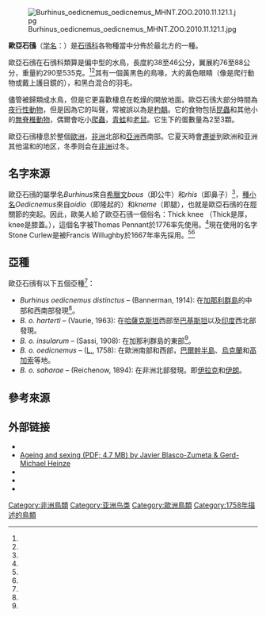 {{speciesbox
| image = Burhinus oedicnemus insularum Lanzarote 1.jpg
| status = LC
| status_system = IUCN3.1
| status_ref = <ref>{{cite iucn|url=https://www.iucnredlist.org/details/45111439/0 |title=''Burhinus oedicnemus'' |author=BirdLife International |author-link=BirdLife International |year=2014 |access-date=28 June 2015|ref=harv}}</ref>
| genus = Burhinus
| species = oedicnemus
| authority = ([[卡尔·林奈|L.]], [[自然系統|1758]])
| range_map = Burhinus_oedicnemus_distr.png
| range_map_caption = 歐亞石鴴的棲息地 {{leftlegend|#FD8606|育種範圍|outline=gray}}{{leftlegend|#278B52|全年皆於該地範圍|outline=gray}}{{leftlegend|#0000FF|過冬範圍|outline=gray}}
| synonyms = ''Charadrius oedicnemus'' {{small|Linnaeus, 1758}}
}}
[[File:Burhinus_oedicnemus_oedicnemus_MHNT.ZOO.2010.11.121.1.jpg|thumb]]

'''歐亞石鴴'''（[[学名|学名]]：''{{lang|la|Burhinus oedicnemus}}''）是[[石鴴科|石鴴科]]各物種當中分佈於最北方的一種。

歐亞石鴴在石鴴科類算是偏中型的水鳥，長度約38至46公分，翼展約76至88公分，重量約290至535克。<ref name=birdsinbulgaria/><ref name=CRC/>其有一個黃黑色的鳥喙，大的黃色眼睛（像是爬行動物或戴上護目鏡的），和黑白混合的羽毛。

儘管被歸類成水鳥，但是它更喜歡棲息在乾燥的開放地面。歐亞石鴴大部分時間為[[夜行性|夜行性]][[動物|動物]]，但是因為它的叫聲，常被誤以為是[[杓鷸|杓鷸]]。它的食物包括[[昆蟲|昆蟲]]和其他小的[[無脊椎動物|無脊椎動物]]，偶爾會吃小[[爬蟲|爬蟲]]，[[青蛙|青蛙]]和[[老鼠|老鼠]]。它生下的蛋數量為2至3顆。

歐亞石鴴棲息於整個[[歐洲|歐洲]]，[[非洲|非洲]]北部和[[亞洲|亞洲]]西南部。它夏天時會[[鸟类迁徙|遷徙]]到欧洲和亚洲其他温和的地区，冬季则会在[[非洲|非洲]]过冬。

== 名字來源 ==
歐亞石鴴的屬學名''Burhinus''來自[[希臘文|希臘文]]''bous''（即公牛）和''rhis''（即鼻子）<ref name=DSBN/>，[[種小名|種小名]]''Oedicnemus''來自''oidio''（即隆起的）和''kneme''（即腿），也就是歐亞石鴴的在脛關節的突起。因此，歐美人給了歐亞石鴴一個俗名：Thick knee 
（Thick是厚，knee是膝蓋。），這個名字被Thomas Pennant於1776率先使用。<ref name=DSBN/>現在使用的名字Stone Curlew是被Francis Willughby於1667年率先採用。<ref name=PDBBN/><ref name=Penhallurick1969/>

== 亞種 ==
歐亞石鴴有以下五個亞種<ref name=Tosco1992/>：
*''Burhinus oedicnemus distinctus'' – (Bannerman, 1914): 在[[加那利群島|加那利群島]]的中部和西南部發現<ref name=zoonomen/>。
*''B. o. harterti'' – (Vaurie, 1963): 在[[哈薩克斯坦|哈薩克斯坦]]西部至[[巴基斯坦|巴基斯坦]]以及[[印度|印度]]西北部發現。
*''B. o. insularum'' – (Sassi, 1908): 在加那利群島的東部<ref name=zoonomen/>。
*''B. o. oedicnemus'' – ([[L.|L.]], 1758): 在歐洲南部和西部，[[巴爾幹半島|巴爾幹半島]]、[[烏克蘭|烏克蘭]]和[[高加索|高加索]]等地。
*''B. o. saharae'' – (Reichenow, 1894): 在非洲北部發現。即[[伊拉克|伊拉克]]和[[伊朗|伊朗]]。

== 參考來源 ==
{{reflist|refs=
<ref name=birdsinbulgaria>{{cite web |title=Eurasian Thick-knee - Burhinus oedicnemus |website=www.birdsinbulgaria.org |url=http://www.birdsinbulgaria.org/birds.php?l=en&semeystvo=24&vid=174&type=bird |year=2011 |publisher=Birds in Bulgaria |access-date=2016-03-17 |archive-date=2020-03-17 |archive-url=https://web.archive.org/web/20200317174302/https://www.birdsinbulgaria.org/birds.php?l=en&semeystvo=24&vid=174&type=bird |dead-url=no }}</ref>

<ref name=CRC>{{cite book |title=CRC Handbook of Avian Body Masses |editor-first=John B., Jr. |editor-last=Dunning |publisher=CRC Press |year=1992 |isbn=978-0-8493-4258-5}}</ref>

<ref name=DSBN>{{cite book |title=A Dictionary of Scientific Bird Names |url=https://archive.org/details/dictionaryofscie0000jobl |last=Jobling |first=James A. |year=1991 |publisher=[[Oxford_University_Press|Oxford University Press]] |isbn=0-19-854634-3}}</ref>

<ref name=PDBBN>{{cite book |title=The Oxford Dictionary of British Bird Names |last=Lockwood |first=W.B. |year=1993 |publisher=[[OUP|OUP]] |isbn=978-0-19-866196-2}}</ref>

<ref name=Penhallurick1969>{{cite book |last=Penhallurick |first=R.D. |title=Birds of the Cornish Coast |publisher=D. Bradford Barton Ltd. |location=Truro |year=1969 |isbn=978-0851530086}}</ref>

<ref name=Tosco1992>{{cite journal |title=Datos recientes sobre el Alcaraván (Burhinus oedicnemus L. 1758) en la Isla de La Palma (Canarias): notas |trans_title=Recent data on the Stone Curlew (Burhinus oedicnemus) on La Palma (Canary Islands): notes |language=es |first1=Rubén Barone |last1=Tosco |first2=Felipe |last2=Siverio |first3=D. |last3=Trujillo |journal=Vieraea: Folia scientarum biologicarum canariensium |issn=0210-945X |volume=21 |year=1992 |page=168 |url=http://dialnet.unirioja.es/servlet/articulo?codigo=2358445 |access-date=2016-03-17 |archive-date=2020-03-16 |archive-url=https://web.archive.org/web/20200316104159/https://dialnet.unirioja.es/servlet/articulo?codigo=2358445 |dead-url=no }}</ref>

<ref name=zoonomen>{{cite web |title=Zoonomen Nomenclatural data |year=2013 |first=Alan P. |last=Peterson |url=http://www.zoonomen.net |accessdate=28 June 2015 |archive-date=2015-06-30 |archive-url=https://web.archive.org/web/20150630222204/http://www.zoonomen.net/ |dead-url=no }}</ref>
}}

==外部链接==
{{commons category|Burhinus oedicnemus}}
{{wikispecies|Burhinus oedicnemus}}
* {{ARKive|stone-curlew|burhinus-oedicnemus}}
* [https://web.archive.org/web/20160305010138/http://aulaenred.ibercaja.es/wp-content/uploads/164_StonecurlewBoedicnemus.pdf Ageing and sexing (PDF; 4.7 MB) by Javier Blasco-Zumeta & Gerd-Michael Heinze]
* {{BirdLife|45111439|Burhinus oedicnemus}}
* {{Avibase|C7DB323E37CEDBE6|Burhinus oedicnemus}}
* {{InternetBirdCollection|stone-curlew-burhinus-oedicnemus|Stone-curlew}}
<!--
* {{VIREO|Eurasian+Thick-Knee}}
* {{Xeno-canto species|Burhinus|oedicnemus|Eurasian stone-curlew}}
-->

{{Taxonbar|from=Q184834}}

[[Category:非洲鳥類|Category:非洲鳥類]]
[[Category:亚洲鸟类|Category:亚洲鸟类]]
[[Category:歐洲鳥類|Category:歐洲鳥類]]
[[Category:1758年描述的鳥類|Category:1758年描述的鳥類]]